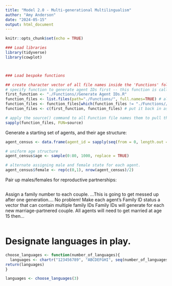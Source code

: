```yaml
---
title: "Model 2.0 - Multi-generational Multilingualism"
author: "Amy Anderson"
date: "2024-05-15"
output: html_document
---
```


```r
knitr::opts_chunk$set(echo = TRUE)
```



```r
### Load libraries
library(tidyverse)
library(cowplot)



### Load bespoke functions

## create character vector of all file names inside the 'Functions' folder
# specify function to generate agent IDs first -- this function is called in the 'Example Use' section of some other function files, and that will cause issues if it isn't loaded into the workspace before the files that use it.
first_function <- "./Functions//Generate Agent IDs.R"
function_files <- list.files(path="./Functions/", full.names=TRUE) # all file names in Function folder
function_files <- function_files[which(function_files != "./Functions//Generate Agent IDs.R")] # remove the agent ID function
function_files <- c(first_function, function_files) # put it back in as the first item in the list of names. 

# apply the source() command to all Function file names them to pull the functions into the working environment. 
sapply(function_files, FUN=source) 

```



Generate a starting set of agents, and their age structure:
```r
agent_census <- data.frame(agent_id = sapply(seq(from = 0, length.out = 1000), FUN = generate_agent_id))

# uniform age structure
agent_census$age <- sample(0:80, 1000, replace = TRUE)

# alternate assigning male and female state for each agent. 
agent_census$female <- rep(c(0,1), nrow(agent_census)/2)
```


Pair up males/females for reproductive partnerships: 
```r

```


Assign a family number to each couple.
...This is going to get messed up after one generation....
No problem!
Make each agent's Family ID status a vector that can contain multiple family IDs 
Family IDs will generate for each new marriage-partnered couple. 
All agents will need to get married at age 15 then...
```r

```


# Designate languages in play. 
```r
choose_languages <- function(number_of_languages){
  languages <- chartr("123456789", "ABCDEFGHI", seq(number_of_languages))
return(languages)
}

languages <- choose_languages(3)
```

